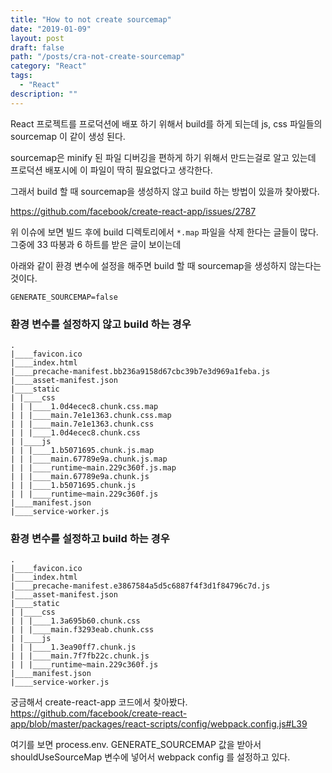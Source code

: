 ```yaml
---
title: "How to not create sourcemap"
date: "2019-01-09"
layout: post
draft: false
path: "/posts/cra-not-create-sourcemap"
category: "React"
tags: 
  - "React"
description: ""  
---
```


React 프로젝트를 프로덕션에 배포 하기 위해서 build를 하게 되는데 js, css 파일들의 sourcemap 이 같이 생성 된다.

sourcemap은 minify 된 파일 디버깅을 편하게 하기 위해서 만드는걸로 알고 있는데 프로덕션 배포시에 이 파일이 딱히 필요없다고 생각한다. 

그래서 build 할 때 sourcemap을 생성하지 않고 build 하는 방법이 있을까 찾아봤다.


https://github.com/facebook/create-react-app/issues/2787

위 이슈에 보면 빌드 후에 build 디렉토리에서 `*.map` 파일을 삭제 한다는 글들이 많다. 그중에 33 따봉과 6 하트를 받은 글이 보이는데

아래와 같이 환경 변수에 설정을 해주면 build 할 때 sourcemap을 생성하지 않는다는 것이다.

```
GENERATE_SOURCEMAP=false
```


### 환경 변수를 설정하지 않고 build 하는 경우

```
.
|____favicon.ico
|____index.html
|____precache-manifest.bb236a9158d67cbc39b7e3d969a1feba.js
|____asset-manifest.json
|____static
| |____css
| | |____1.0d4ecec8.chunk.css.map
| | |____main.7e1e1363.chunk.css.map
| | |____main.7e1e1363.chunk.css
| | |____1.0d4ecec8.chunk.css
| |____js
| | |____1.b5071695.chunk.js.map
| | |____main.67789e9a.chunk.js.map
| | |____runtime~main.229c360f.js.map
| | |____main.67789e9a.chunk.js
| | |____1.b5071695.chunk.js
| | |____runtime~main.229c360f.js
|____manifest.json
|____service-worker.js
```


### 환경 변수를 설정하고 build 하는 경우

```
.
|____favicon.ico
|____index.html
|____precache-manifest.e3867584a5d5c6887f4f3d1f84796c7d.js
|____asset-manifest.json
|____static
| |____css
| | |____1.3a695b60.chunk.css
| | |____main.f3293eab.chunk.css
| |____js
| | |____1.3ea90ff7.chunk.js
| | |____main.7f7fb22c.chunk.js
| | |____runtime~main.229c360f.js
|____manifest.json
|____service-worker.js
```

궁금해서 create-react-app 코드에서 찾아봤다. 
https://github.com/facebook/create-react-app/blob/master/packages/react-scripts/config/webpack.config.js#L39

여기를 보면 process.env. GENERATE_SOURCEMAP 값을 받아서 shouldUseSourceMap 변수에 넣어서 webpack config 를 설정하고 있다.